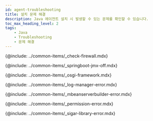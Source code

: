 ```yaml
---
id: agent-troubleshooting
title: 설치 문제 해결
description: Java 에이전트 설치 시 발생할 수 있는 문제를 확인할 수 있습니다.
toc_max_heading_level: 2
tags:
    - Java
    - Troubleshooting
    - 문제 해결
---
```

 
{@include: ../common-items/_check-firewall.mdx}

{@include: ../common-items/_springboot-jmx-off.mdx}

{@include: ../common-items/_osgi-framework.mdx}

{@include: ../common-items/_log-manager-error.mdx}

{@include: ../common-items/_mbeanserverbuilder-error.mdx}

{@include: ../common-items/_permission-error.mdx}

{@include: ../common-items/_sigar-library-error.mdx}

